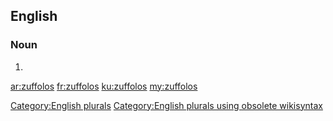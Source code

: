 ==English==

===Noun===
{{head|en}}

# {{plural of|zuffolo}}

[[Category:English plurals]][[Category:English plurals using obsolete wikisyntax]]

[[ar:zuffolos]]
[[fr:zuffolos]]
[[ku:zuffolos]]
[[my:zuffolos]]